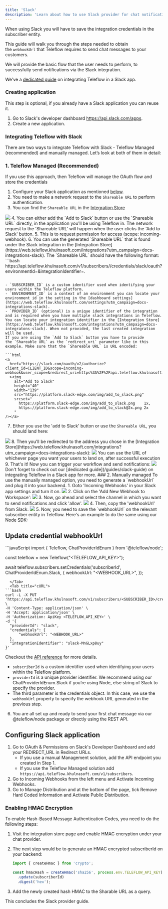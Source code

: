 ```yaml
---
title: 'Slack'
description: 'Learn about how to use Slack provider for chat notifications'
---
```


When using Slack you will have to save the integration credentials in the subscriber entity.

This guide will walk you through the steps needed to obtain the `webhookUrl` that Teleflow requires to send chat messages to your customers.

We will provide the basic flow that the user needs to perform, to successfully send notifications via the Slack integration.

<Note>We've a [dedicated guide](/guides/slack-guide) on integrating Teleflow in a Slack app.</Note>

### Creating application

This step is optional, if you already have a Slack application you can reuse it.

1. Go to Slack's developer dashboard https://api.slack.com/apps.
2. Create a new application.

### Integrating Teleflow with Slack

There are two ways to integrate Teleflow with Slack - Teleflow Managed (recommended) and manually managed. Let’s look at both of them in detail:

### 1. Teleflow Managed (Recommended)

If you use this approach, then Teleflow will manage the OAuth flow and store the credentials

1. Configure your Slack application as mentioned [below](#configuring-slack-application).
2. You need to make a network request to the `Shareable URL` to perform authentication.
3. You can find the `Shareable URL` in the [Integration Store](https://web.teleflow.khulnasoft.com/integrations?utm_campaign=docs-integrations-slack)
<Frame caption="Use the 'Shareable URL' from the Teleflow Integration Store"><img src="/images/channels-and-providers/shreable-url.png" /> </Frame>
4. You can either add the `Add to Slack` button or use the `Shareable URL` directly, in the application you'll be using Teleflow in. 
<Info>The network request to the 'Shareable URL' will happen when the user clicks the 'Add to Slack' button.</Info>
5. This is to request permission for access (scope: incoming-webhook).
6. You can use the generated `Shareable URL` that is found under the Slack integration in the [Integration Store](https://web.teleflow.khulnasoft.com/integrations?utm_campaign=docs-integrations-slack). The `Shareable URL` should have the following format:
```bash
https://api.teleflow.khulnasoft.com/v1/subscribers/<SUBSCRIBER_ID>/credentials/slack/oauth?environmentId=<ENVIRONMENT_ID>&integrationIdentifier=<PROVIDER_ID>.

```

- `SUBSCRIBER_ID` is a custom identifier used when identifying your users within the Teleflow platform.
- `ENVIRONMENT_ID` is a context of an environment you can locate your environment id in the setting in the [dashboard settings](https://web.teleflow.khulnasoft.com/settings?utm_campaign=docs-integrations-slack).
- `PROVIDER_ID` (optional) is a unique identifier of the integration and is required when you have multiple slack integrations in Teleflow. You can locate your integration identifier in the [Integration Store](https://web.teleflow.khulnasoft.com/integrations?utm_campaign=docs-integratons-slack). When not provided, the last created integration will be used.
If you are using the `Add to Slack` button you have to provide the `Shareable URL` as the `redirect_uri` parameter like in this example. Make sure that the `Shareable URL` is URL encoded:

```html
<a
  href="https://slack.com/oauth/v2/authorize?client_id=CLIENT_ID&scope=incoming-webhook&user_scope=&redirect_uri=https%3A%2F%2Fapi.teleflow.khulnasoft.com%2Fv1%2Fsubscribers%2FSUBSCRIBER_ID%2Fcredentials%2Fslack%2Foauth%3FenvironmentId%3DENVIRONMENT_ID%26integrationIdentifier%3DINTEGRATION_IDENTIFIER"
  ><img
    alt="Add to Slack"
    height="40"
    width="139"
    src="https://platform.slack-edge.com/img/add_to_slack.png"
    srcset="
      https://platform.slack-edge.com/img/add_to_slack.png    1x,
      https://platform.slack-edge.com/img/add_to_slack@2x.png 2x
    "
/></a>
```
7. Either you use the 'add to Slack' button or use the `Shareable URL`, you should land here:
<Frame caption="Select the channel and grant this permission"><img src="/images/channels-and-providers/permission-to-access.png" /> </Frame>
8. Then you'll be redirected to the address you chose in the [Integration Store](https://web.teleflow.khulnasoft.com/integrations?utm_campaign=docs-integrations-slack):
<Frame caption="Select the channel and grant this permission"><img src="/images/channels-and-providers/redirect-url.png" /> </Frame>
<Info>You can use the URL of whichever page you want your users to land on, after successful execution</Info>
9. That's it! Now you can trigger your workflow and send notifications:
<Frame caption="Now you can send notifications to the channel you chose earlier"><img src="/images/channels-and-providers/notifications-to-channel.png" /> </Frame>
<Note>Don't forget to check out our [dedicated guide](/guides/slack-guide) on integrating Teleflow in a Slack app for more.</Note>
### 2. Manually managed
To use the manually managed option, you need to generate a `webhookUrl` and plug it into your backend. 
1. Goto 'Incoming Webhooks' in your Slack app settings and turn it on.
<Frame caption="Turn on 'Incoming Webhooks' in your Slack app"><img src="/images/guides/slack-guide/on.png" /> </Frame>
2. Click on the 'Add New Webhook to Workspace':
<Frame caption="Click the 'Add New Webhook to Workspace' button"><img src="/images/guides/slack-guide/add.png" /> </Frame>
3. Now, go ahead and select the channel in which you want to send notifications and click 'allow'.
<Frame caption="Select the channel"><img src="/images/guides/slack-guide/install.png" /> </Frame>
4. Then, copy the 'webhookUrl' from Slack.
<Frame caption="Copy the webhookUrl from Slack"><img src="/images/guides/slack-guide/hook.png" /> </Frame>
5. Now, you need to save the `webhookUrl` on the relevant subscriber entity in Teleflow. Here's an example to do the same using our Node SDK:

## Update credential webhookUrl

<Tabs>
  <Tab title="Node.js">
```javaScript
import {
  Teleflow,
  ChatProviderIdEnum
} from '@teleflow/node';

const teleflow = new Teleflow("<TELEFLOW_API_KEY>");

await teleflow.subscribers.setCredentials('subscriberId', ChatProviderIdEnum.Slack, {
  webhookUrl: "<WEBHOOK_URL>",
});
```
  </Tab>
  <Tab title="cURL">
```bash 
curl -L -X PUT 'https://api.teleflow.khulnasoft.com/v1/subscribers/<SUBSCRIBER_ID>/credentials' \
-H 'Content-Type: application/json' \
-H 'Accept: application/json' \
-H 'Authorization: ApiKey <TELEFLOW_API_KEY>' \
-d '{
  "providerId": "slack",
  "credentials": {
      "webhookUrl": "<WEBHOOK_URL>"
  },
  "integrationIdentifier": "slack-MnGLxp8uy"
}'
```
  </Tab>
</Tabs>

Checkout the [API reference](/api-reference/subscribers/update-subscriber-credentials) for more details.

- `subscriberId` is a custom identifier used when identifying your users within the Teleflow platform.
- `providerId` is a unique provider identifier. We recommend using our ChatProviderIdEnum.Slack if you’re using Node, else string of Slack to specify the provider.
- The third parameter is the credentials object. In this case, we use the `webhookUrl` property to specify the webhook URL generated in the previous step.

6. You are all set up and ready to send your first chat message via our @teleflow/node package or directly using the REST API.

## Configuring Slack application

1. Go to OAuth & Permissions on Slack's Developer Dashboard and add your REDIRECT_URL in Redirect URLs.
    - If you use a manual Management solution, add the API endpoint you created in Step 1.
    - If you use the Teleflow Managed solution add `https://api.teleflow.khulnasoft.com/v1/subscribers`.
2. Go to Incoming Webhooks from the left menu and Activate Incoming Webhooks.
3. Go to Manage Distribution and at the bottom of the page, tick Remove Hard Coded Information and Activate Public Distribution.

### Enabling HMAC Encryption

To enable Hash-Based Message Authentication Codes, you need to do the following steps:

1. Visit the integration store page and enable HMAC encryption under your chat provider.
2. The next step would be to generate an HMAC encrypted subscriberId on your backend:
    
    ```jsx
    import { createHmac } from 'crypto';
    
    const hmacHash = createHmac('sha256', process.env.TELEFLOW_API_KEY)
      .update(subscriberId)
      .digest('hex');
    
    ```
    
3. Add the newly created hash HMAC to the Sharable URL as a query.

This concludes the Slack provider guide.
